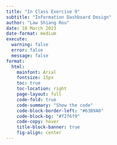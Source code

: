 ```yaml
---
title: "In Class Exercise 9"
subtitle: "Information Dashboard Design"
author: "Law Shiang Rou"
date: 18 March 2023
date-format: medium
execute:
  warning: false
  error: false
  message: false
format:
  html:
    mainfont: Arial
    fontsize: 15px
    toc: true
    toc-location: right
    page-layout: full
    code-fold: true
    code-summary: "Show the code"
    code-block-border-left: "#63B9A0"
    code-block-bg: "#f2f6f9"
    code-copy: hover
    title-block-banner: true
    fig-align: center
---
```

